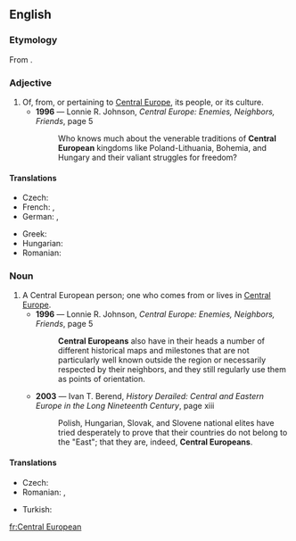 ==English==

===Etymology===
From {{term|Central Europe}}.

===Adjective===
{{en-adj|head=[[central|Central]] [[European]]|-}}

# Of, from, or pertaining to [[Central Europe]], its people, or its culture.
#* '''1996''' — Lonnie R. Johnson, ''Central Europe: Enemies, Neighbors, Friends'', page 5
#*: Who knows much about the venerable traditions of '''Central European''' kingdoms like Poland-Lithuania, Bohemia, and Hungary and their valiant struggles for freedom?

====Translations====
{{trans-top|Central European}}
* Czech: {{t+|cs|středoevropský}}
* French: {{t+|fr|centreuropéen|m}}, {{t+|fr|médioeuropéen|m}}
* German: {{t|de|zentraleuropäisch}}, {{t+|de|mitteleuropäisch}}
{{trans-mid}}
* Greek: {{t|el|κεντροευρωπαϊκός|m|tr=kentroevropaïkós|sc=Grek}}
* Hungarian: {{t|hu|közép-európai}}
* Romanian: {{t|ro|central-european}}
{{trans-bottom}}

===Noun===
{{en-noun|head=[[central|Central]] [[European]]}}

# A Central European person; one who comes from or lives in [[Central Europe]].
#* '''1996''' — Lonnie R. Johnson, ''Central Europe: Enemies, Neighbors, Friends'', page 5
#*: '''Central Europeans''' also have in their heads a number of different historical maps and milestones that are not particularly well known outside the region or necessarily respected by their neighbors, and they still regularly use them as points of orientation.
#* '''2003''' — Ivan T. Berend, ''History Derailed: Central and Eastern Europe in the Long Nineteenth Century'', page xiii
#*: Polish, Hungarian, Slovak, and Slovene national elites have tried desperately to prove that their countries do not belong to the "East"; that they are, indeed, '''Central Europeans'''.

====Translations====
{{trans-top|Central European person}}
* Czech: {{t|cs|Středoevropan|m}}
* Romanian: {{t|ro|central-european|m}}, {{t|ro|central-europeană|f}}
{{trans-mid}}
* Turkish: {{t|tr|Orta Avrupalı}}
{{trans-bottom}}

[[fr:Central European]]